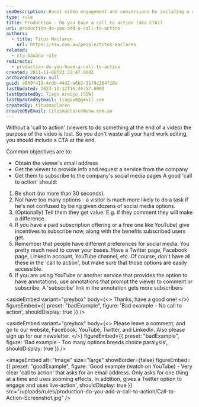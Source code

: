 ```yaml
---
seoDescription: Boost video engagement and conversions by including a clear call-to-action (CTA) that prompts viewers to take a specific action.
type: rule
title: Production - Do you have a call to action (aka CTA)?
uri: production-do-you-add-a-call-to-action
authors:
  - title: Titus Maclaren
    url: https://ssw.com.au/people/titus-maclaren
related:
  - cta-banana-rule
redirects:
  - production-do-you-have-a-call-to-action
created: 2011-11-08T23:22:47.000Z
archivedreason: null
guid: a849f419-4cdb-44d2-a6b2-11f9c264f18a
lastUpdated: 2023-12-12T16:46:57.000Z
lastUpdatedBy: Tiago Araújo [SSW]
lastUpdatedByEmail: tiagov8@gmail.com
createdBy: titusmaclaren
createdByEmail: titusmaclaren@ssw.com.au
---
```


Without a 'call to action' (viewers to do something at the end of a video) the purpose of the video is lost. So you don't waste all your hard work editing, you should include a CTA at the end.

Common objectives are to:

- Obtain the viewer's email address
- Get the viewer to provide info and request a service from the company
- Get them to subscribe to the company's social media pages
A good 'call to action' should:

1. Be short (no more than 30 seconds).
2. Not have too many options - a visitor is much more likely to do a task if he's not confused by being given dozens of social media options.
3. (Optionally) Tell them they get value. E.g. if they comment they will make a difference.
4. If you have a paid subscription offering or a free one like YouTube) give incentives to subscribe now, along with the benefits subscribed users get.
5. Remember that people have different preferences for social media. You pretty much need to cover your bases. Have a Twitter page, Facebook page, LinkedIn account, YouTube channel, etc. Of course, don't have all these in the 'call to action', but make sure that those options are easily accessible.
6. If you are using YouTube or another service that provides the option to have annotations, use annotations that prompt the viewer to comment or subscribe. A 'subscribe' link in the annotation gets more subscribers

<asideEmbed
  variant="greybox"
  body={<>
    Thanks, have a good one!
  </>}
  figureEmbed={{
    preset: "badExample",
    figure: 'Bad example – No call to action',
    shouldDisplay: true
  }}
/>

<asideEmbed
  variant="greybox"
  body={<>
    Please leave a comment, and go to our website, Facebook, YouTube, Twitter, and LinkedIn. Also please sign up for our newsletter.
  </>}
  figureEmbed={{
    preset: "badExample",
    figure: 'Bad example - Too many options breeds choice paralysis',
    shouldDisplay: true
  }}
/>

<imageEmbed
  alt="Image"
  size="large"
  showBorder={false}
  figureEmbed={{
    preset: "goodExample",
    figure: 'Good example (watch on YouTube) - Very clear \'call to action\' that asks for an email address. Only asks for one thing at a time and uses zooming effects. In addition, gives a Twitter option to engage and uses live-action',
    shouldDisplay: true
  }}
  src="/uploads/rules/production-do-you-add-a-call-to-action/Call-to-Action-Screenshot.jpg"
/>
